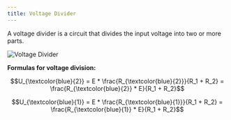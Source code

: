 ```yaml
---
title: Voltage Divider
---
```




A voltage divider is a circuit that divides the input voltage into two or more parts.


<div class="supercenter">
  <Image src={voltage_divider} alt="Voltage Divider" width={350} />
</div>

**Formulas for voltage division:**

<Flexed>

```math
U_{\textcolor{blue}{2}} = E * \frac{R_{\textcolor{blue}{2}}}{R_1 + R_2} = \frac{R_{\textcolor{blue}{2}} * E}{R_1 + R_2}
```

```math
U_{\textcolor{blue}{1}} = E * \frac{R_{\textcolor{blue}{1}}}{R_1 + R_2} = \frac{R_{\textcolor{blue}{1}} * E}{R_1 + R_2}
```

</Flexed>
